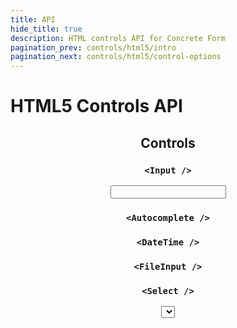 ```yaml
---
title: API
hide_title: true
description: HTML controls API for Concrete Form
pagination_prev: controls/html5/intro
pagination_next: controls/html5/control-options
---
```





<!-- docusaurus do not support css import from node_modules -->
<style type="text/css"> { ConcreteFormStyles } </style>

# HTML5 Controls API

<Header />

## Controls

### `<Input />`
<Input />

### `<Autocomplete />`
<Autocomplete />

### `<DateTime />`
<DateTime />

### `<FileInput />`
<FileInput />

### `<Select />`
<Select />

### `<SingleCheckbox />`
<SingleCheckbox />

### `<Slider />`
<Slider />

### `<Textarea />`
<Textarea />

### `<ToggleSwitch />`
<ToggleSwitch />


## Control Groups

### `<CheckboxesGroup />`
<CheckboxesGroup />

### `<RadiosGroup />`
<RadiosGroup />


## Form Controls

### `<SubmitButton />`
<SubmitButton />


## Layout

### `<LabelledControl />`
<LabelledControl />